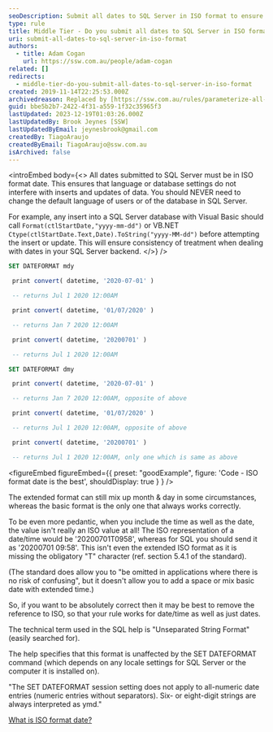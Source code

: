 ```yaml
---
seoDescription: Submit all dates to SQL Server in ISO format to ensure consistency and avoid language or database setting interference.
type: rule
title: Middle Tier - Do you submit all dates to SQL Server in ISO format?
uri: submit-all-dates-to-sql-server-in-iso-format
authors:
  - title: Adam Cogan
    url: https://ssw.com.au/people/adam-cogan
related: []
redirects:
  - middle-tier-do-you-submit-all-dates-to-sql-server-in-iso-format
created: 2019-11-14T22:25:53.000Z
archivedreason: Replaced by [https://ssw.com.au/rules/parameterize-all-input-to-your-database](/rules/parameterize-all-input-to-your-database)
guid: bbe5b2b7-2422-4f31-a559-1f32c35965f3
lastUpdated: 2023-12-19T01:03:26.000Z
lastUpdatedBy: Brook Jeynes [SSW]
lastUpdatedByEmail: jeynesbrook@gmail.com
createdBy: TiagoAraujo
createdByEmail: TiagoAraujo@ssw.com.au
isArchived: false
---
```


<introEmbed
  body={<>
All dates submitted to SQL Server must be in ISO format date. This ensures that language or database settings do not interfere with inserts and updates of data. You should NEVER need to change the default language of users or of the database in SQL Server.

For example, any insert into a SQL Server database with Visual Basic should call `Format(ctlStartDate,"yyyy-mm-dd")` or VB.NET `Ctype(ctlStartDate.Text,Date).ToString("yyyy-MM-dd")` before attempting the insert or update. This will ensure consistency of treatment when dealing with dates in your SQL Server backend.
  </>}
/>
```sql
SET DATEFORMAT mdy

 print convert( datetime, '2020-07-01' )

 -- returns Jul 1 2020 12:00AM

 print convert( datetime, '01/07/2020' )

 -- returns Jan 7 2020 12:00AM

 print convert( datetime, '20200701' )

 -- returns Jul 1 2020 12:00AM

SET DATEFORMAT dmy

 print convert( datetime, '2020-07-01' )

 -- returns Jan 7 2020 12:00AM, opposite of above

 print convert( datetime, '01/07/2020' )

 -- returns Jul 1 2020 12:00AM, opposite of above

 print convert( datetime, '20200701' )

 -- returns Jul 1 2020 12:00AM, only one which is same as above
```

<figureEmbed figureEmbed={{
  preset: "goodExample",
  figure: 'Code - ISO format date is the best',
  shouldDisplay: true
} } />


The extended format can still mix up month & day in some circumstances, whereas the basic format is the only one that always works correctly.

To be even more pedantic, when you include the time as well as the date, the value isn't really an ISO value at all! The ISO representation of a date/time would be '20200701T0958', whereas for SQL you should send it as '20200701 09:58'. This isn't even the extended ISO format as it is missing the obligatory "T" character (ref. section 5.4.1 of the standard).

(The standard does allow you to "be omitted in applications where there is no risk of confusing", but it doesn't allow you to add a space or mix basic date with extended time.)

So, if you want to be absolutely correct then it may be best to remove the reference to ISO, so that your rule works for date/time as well as just dates.

The technical term used in the SQL help is "Unseparated String Format" (easily searched for).

The help specifies that this format is unaffected by the SET DATEFORMAT command (which depends on any locale settings for SQL Server or the computer it is installed on).

"The SET DATEFORMAT session setting does not apply to all-numeric date entries (numeric entries without separators). Six- or eight-digit strings are always interpreted as ymd."

[What is ISO format date?](https://www.w3.org/QA/Tips/iso-date)
